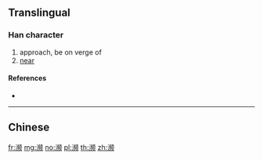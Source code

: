{{character info/new}}
{{also|瀕}}
==Translingual==

===Han character===
{{Han char|rn=85|rad=水|as=13|sn=16|four=|canj=EYHO|ids=⿰氵频}}

# approach, be on verge of
# [[near]]

====References====
* {{Han ref|kx=0655.201|hdz=31754.160|uh=6FD2|ud=28626}}

----

==Chinese==
{{zh-see|瀕}}

[[fr:濒]]
[[mg:濒]]
[[no:濒]]
[[pl:濒]]
[[th:濒]]
[[zh:濒]]